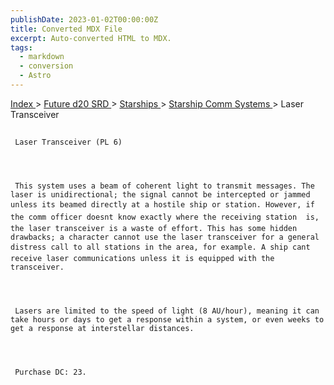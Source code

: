 ```yaml
---
publishDate: 2023-01-02T00:00:00Z
title: Converted MDX File
excerpt: Auto-converted HTML to MDX.
tags:
  - markdown
  - conversion
  - Astro
---
```







[
      Index
     ](-index)
     >
     [
      Future d20 SRD
     ](future-d20-srd-index)
     >
     [
      Starships
     ](future-d20-srd-starships-index)
     >
     [
      Starship Comm Systems
     ](future-d20-srd-starships-starship-comm-systems-index)
     > Laser Transceiver
    





## 
     Laser Transceiver (PL 6)
    



     This system uses a beam of coherent light to transmit messages. The laser is unidirectional; the signal cannot be intercepted or jammed unless its beamed directly at a hostile ship or station. However, if the comm officer doesnt know exactly where the receiving station  is, the laser transceiver is a waste of effort. This has some hidden drawbacks; a character cannot use the laser transceiver for a general distress call to all stations in the area, for example. A ship cant receive laser communications unless it is equipped with the transceiver.
    



     Lasers are limited to the speed of light (8 AU/hour), meaning it can take hours or days to get a response within a system, or even weeks to get a response at interstellar distances.
    



     Purchase DC: 23.
    




